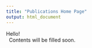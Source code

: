 ```yaml
---
title: "Publications Home Page"
output: html_document
---
```


Hello!  
\  
Contents will be filled soon.
